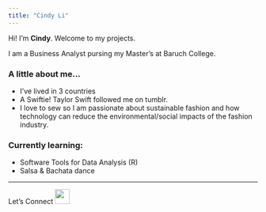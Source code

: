```yaml
---
title: "Cindy Li"
---
```


Hi! I'm **Cindy**. Welcome to my projects. 

I am a Business Analyst pursing my Master's at Baruch College. 

### A little about me...
- I've lived in 3 countries
- A Swiftie! Taylor Swift followed me on tumblr. 
- I love to sew so I am passionate about sustainable fashion and how technology can reduce the environmental/social impacts of the fashion industry. 

### Currently learning:
- Software Tools for Data Analysis (R)
- Salsa & Bachata dance

---
Let's Connect  <a href="https://www.linkedin.com/in/cndyli/"><img src="https://upload.wikimedia.org/wikipedia/commons/thumb/8/81/LinkedIn_icon.svg/1200px-LinkedIn_icon.svg.png" width="30"> 

[[![](https://upload.wikimedia.org/wikipedia/commons/thumb/8/81/LinkedIn_icon.svg/1200px-LinkedIn_icon.svg.png#left)](https://www.linkedin.com/in/cndyli/){width=50%}]: #